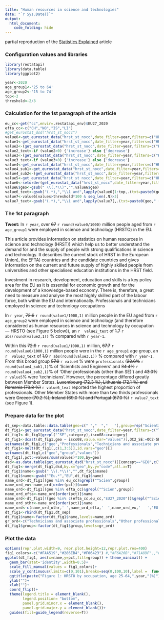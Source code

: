 ```yaml
---
title: "Human resources in science and technologies"
date: "`r Sys.Date()`"
output: 
  html_document:
    code_folding: hide
---
```


partial reproduction of the [Statistics Explained](https://ec.europa.eu/eurostat/statistics-explained/index.php?title=Human_resources_in_science_and_technology&oldid=395960) article 

### Configuration values and libraries

```r
library(restatapi)
library(data.table)
library(ggplot2)

year<-2020
age_group1<-'25 to 64' 
age_group2<-'15 to 74'
top<-3
threshold<-2/3
```

### Calculation for the 1st paragraph of the article


```r
eu_cc<-get("cc",envir=.restatapi_env)$EU27_2020
efta_cc<-c("CH","NO","IS","LI")
#get_eurostat_dsd("hrst_st_nocc")
value0<-get_eurostat_data("hrst_st_nocc",date_filter=year,filters=c("HRSTO$","EU27_2020","THS","TOTAL",gsub(" to ","-",age_group1)),exact_match=F)$values
value1<-get_eurostat_data("hrst_st_nocc",date_filter=year,filters=c("HRSTO$","EU27_2020","THS","TOTAL",gsub(" to ","-",age_group2)),exact_match=F)$values
value2<-(get_eurostat_data("hrst_st_nocc",date_filter=year,filters=c("HRSTO$","EU27_2020","THS","TOTAL",gsub(" to ","-",age_group2)),exact_match=F)$values/get_eurostat_data("hrst_st_nocc",date_filter=(year-1),filters=c("HRSTO$","EU27_2020","THS","TOTAL",gsub(" to ","-",age_group2)),exact_match=F)$values-1)*100
value2_text<-if (value2>0) {'increase'} else {'decrease'}
value3<-(get_eurostat_data("hrst_st_nocc",date_filter=year,filters=c("HRSTO$","EU27_2020","THS","TOTAL",gsub(" to ","-",age_group1)),exact_match=F)$values/get_eurostat_data("hrst_st_nocc",date_filter=(year-1),filters=c("HRSTO$","EU27_2020","THS","TOTAL",gsub(" to ","-",age_group1)),exact_match=F)$values-1)*100
value3_text<-if (value3>0) {'increase'} else {'decrease'}
value4<-get_eurostat_data("hrst_st_nocc",date_filter=year,filters=c("HRSTO$","EU27_2020","^prof","^perc",gsub(" to ","-",age_group1)),exact_match=F,ignore.case=T)$values
value4_sub1<-get_eurostat_data("hrst_st_nocc",date_filter=year,filters=c("EU27_2020","THS","TOTAL","^Scien",gsub(" to ","-",age_group1)),exact_match=F)$values/value0*100
value4_sub2<-(get_eurostat_data("hrst_st_nocc",date_filter=year,filters=c("HRSTO$","EU27_2020","THS","OC2",gsub(" to ","-",age_group1)),exact_match=F)$values-get_eurostat_data("hrst_st_nocc",date_filter=year,filters=c("EU27_2020","THS","TOTAL","^Scien",gsub(" to ","-",age_group1)),exact_match=F)$values)/value0*100
value5<-get_eurostat_data("hrst_st_nocc",date_filter=year,filters=c("HRSTO$","EU27_2020","^tech","^perc",gsub(" to ","-",age_group1)),exact_match=F,ignore.case=T)$values
value6<-setorder(get_eurostat_data("hrst_st_nocc",date_filter=year,filters=list(geo=eu_cc,isco08="oc2",category="hrsto",unit="pc",age=gsub(" to ","-",age_group1)),exact_match=F,name=F,ignore.case=T,label=T,verbose=F,stringsAsFactors=F),-values)[]
value6$geo<-gsub(" \\(.*\\)","",value6$geo)
value6_text<-gsub("(.*),","\\1 and",lapply(value6[1:top,.(txt=paste0(geo," (",format(values,1)," %)"))],paste,collapse=", "),perl=T)
value7<-value6[values>threshold*100 & seq_len(.N)>3]
value7_text<-gsub("(.*),","\\1 and",lapply(value7[,.(txt=paste0(geo," (",format(values,1)," %)"))],paste,collapse=", "),perl=T)

```


### The 1st paragraph

**Tweet:** In `r year`, over ~~67~~ `r round(value0/1000)` million people aged from `r age_group1` were employed in science and technology (HRSTO) in the EU.

This article provides information on statistics on human resources in science and technology (HRST)) which help us to better understand the demand for and the supply of people with strong qualifications in science and technology. It describes the current stock of HRST in the European Union), the EFTA) countries and the candidate countries and gives information on the current and future supply of highly skilled people from universities and other specialised education institutions in the HRST field.

Investment in research, development, education and skills is a key policy area for the EU as it is essential for economic growth and for the development of a knowledge-based economy. There is, therefore, a great need to measure and analyse the most highly skilled part of the labour force, both within the EU and internationally.
Professionals and technicians employed in science and technology occupations

In `r year`, ~~72.9~~ `r round(value1/1000,1)` million people in the EU aged from `r age_group2` were employed in science and technology (and therefore considered as human resources in science and technology by occupation — HRSTO (see Figure 5 below)), an `r  value2_text ` of ~~1.7~~ `r abs(round(value2,1))` % compared with `r year-1`.

Within this ~~72.9~~ `r round(value1/1000,1)` million, ~~67.7~~ `r round(value0/1000,1)` million people were in the `r age_group1` age group, an `r  value3_text` of ~~1.9~~ `r abs(round(value3,1))` % compared with `r year-1`. From this broad group ~~57.0~~ `r value4` % were `professionals` (~~22.6%~~ `r round(value4_sub1,1)`% of ‘Scientists and Engineers’ and ~~34.4%~~ `r round(value4_sub2,1)`% of ‘Other professionals (other than SE)’) and ~~43.0%~~ `r value5`% were ‘technicians’. However, the percentage differed greatly between Member States. ~~Luxembourg (72.3 %), Lithuania (72.1 %) and Romania (70.8 %)~~ `r value6_text` reported the highest proportion of professionals. Other Member States with more than two thirds professionals were ~~Greece (70.2 %), Ireland (69.0 %) and Portugal (67.0 %)~~ `r value7_text` (see Figure 1).


### Prepare data for the plot
```r
dt_sep<-data.table::data.table(geo=c(" ","  ","   "),group=rep("Scientists and Engineers",3),values=rep(NA,3),pct=rep(NA,3),name=c(" ","  ","   "))
dt_fig1<-get_eurostat_data("hrst_st_nocc",date_filter=year,filters=c("THS","HRSTO","^Scient","OC",gsub(" to ","-",age_group1)),exact_match=F,label=F)[!(geo %in% c("EA19","EU15","EU28")),c("category","isco08","geo","values")]
dt_fig1<-dt_fig1[grepl("^SE",category),isco08:=category]
dt_fig1<-dcast(dt_fig1,geo ~ isco08,value.var="values")[,OC2_SE:=OC2-SE]
setnames(dt_fig1,c("geo","Professionals","Technicians and associate professionals","Scientists and Engineers","Other professionals (other than SE)"))
dt_fig1<-melt(dt_fig1[,c(1,3:5)],id.vars="geo")[]
setnames(dt_fig1,c("geo","group","values"))
dt_fig1[,pct:=values/sum(values)*100,by=geo]
dsd<-as.data.table(get_eurostat_dsd("hrst_st_nocc"))[concept=="GEO",c("code","name")]
dt_fig1<-merge(dt_fig1,dsd,by.x="geo",by.y="code",all.x=T)
dt_fig1$name<-gsub(" \\(.*\\)","",dt_fig1$name)
dt_fig1$name<-gsub("^Eu.*","EU",dt_fig1$name)
name_ord<-dt_fig1[(geo %in% eu_cc)&grepl("^Scien",group)]
name_ord_eu<-name_ord[order(pct)]$name
name_ord<-dt_fig1[(geo %in% efta_cc)&grepl("^Scien",group)]
name_ord_efta<-name_ord[order(pct)]$name
name_ord<-dt_fig1[!(geo %in% c(efta_cc,eu_cc,"EU27_2020"))&grepl("^Scien",group)]
name_ord_othr<-name_ord[order(pct)]$name
name_ord<-c(name_ord_othr,' ',name_ord_efta,'  ',name_ord_eu,'   ','EU')
dt_fig1<-rbind(dt_fig1,dt_sep)
dt_fig1$name<-factor(dt_fig1$name,levels=name_ord)
gr_ord<-c("Technicians and associate professionals","Other professionals (other than SE)","Scientists and Engineers")
dt_fig1$group<-factor(dt_fig1$group,levels=gr_ord)

```

### Plot the data
```r
options(repr.plot.width=9, repr.plot.height=12,repr.plot.res=400)
fig1_colors<-c("#FAA519","#286EB4","#F06423") #,"#F6A26B","#71A8DF",,"#FDDBA3","#FCC975"
ggplot(dt_fig1, aes(x=name,y=pct,fill=group)) + theme_minimal() +
  geom_bar(stat='identity',width=0.5)+
  scale_fill_manual(values = fig1_colors)+
  scale_y_continuous(limits=c(0,101),breaks=seq(0,100,10),label =  function(x) paste0(x, "%"))+
  ggtitle(paste("Figure 1: HRSTO by occupation, age 25-64,",year,"(%)")) +
  ylab("")+
  xlab("")+
  coord_flip()+
  theme(legend.title = element_blank(),
        legend.position= "bottom",
        panel.grid.minor.x = element_blank(),
        panel.grid.major.y = element_blank())+             
  guides(fill=guide_legend(reverse=T))
```
